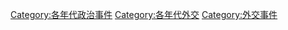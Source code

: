 [[Category:各年代政治事件|Category:各年代政治事件]]
[[Category:各年代外交|Category:各年代外交]]
[[Category:外交事件|Category:外交事件]]